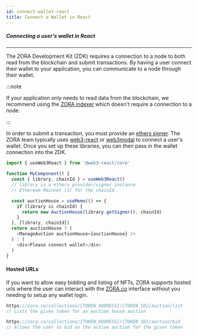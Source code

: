 ```yaml
---
id: connect-wallet-react
title: Connect a Wallet in React
---
```


##### Connecting a user's wallet in React

---

The ZORA Development Kit (ZDK) requires a connection to a node to both read from the blockchain and submit transactions.
By having a user connect their wallet to your application, you can communicate to a node through their wallet.

:::note

If your application _only_ needs to read data from the blockchain, we recommend using the [ZORA indexer](../developer-tools/indexer/introduction) which doesn't require a connection to a node.

:::

In order to submit a transaction, you must provide an [ethers signer](https://docs.ethers.org/v6/api/providers/#Signer).
The ZORA team typically uses [web3-react](https://github.com/NoahZinsmeister/web3-react) or [web3modal](https://github.com/web3modal/web3modal) to connect a user's wallet.
Once you set up these libraries, you can then pass in the wallet connection into the ZDK.

```typescript
import { useWeb3React } from '@web3-react/core'

function MyComponent() {
  const { library, chainId } = useWeb3React()
  // library is a ethers provider/signer instance
  // Ethereum Mainnet (1) for the chainId

  const auctionHouse = useMemo(() => {
    if (library && chainId) {
      return new AuctionHouse(library.getSigner(), chainId)
    }
  }, [library, chainId])
  return auctionHouse ? (
    <ManageAuction auctionHouse={auctionHouse} />
  ) : (
    <div>Please connect wallet</div>
  )
}
```

#### Hosted URLs

If you want to allow easy bidding and listing of NFTs, ZORA supports hosted urls where the user can interact with the [ZORA.co](https://zora.co/)
interface without you needing to setup any wallet login.

```typescript
https://zora.co/collections/{TOKEN_ADDRESS}/{TOKEN_ID}/auction/list
// Lists the given token for an auction house auction

https://zora.co/collections/{TOKEN_ADDRESS}/{TOKEN_ID}/auction/bid
// Allows the user to bid on the active auction for the given token
```
